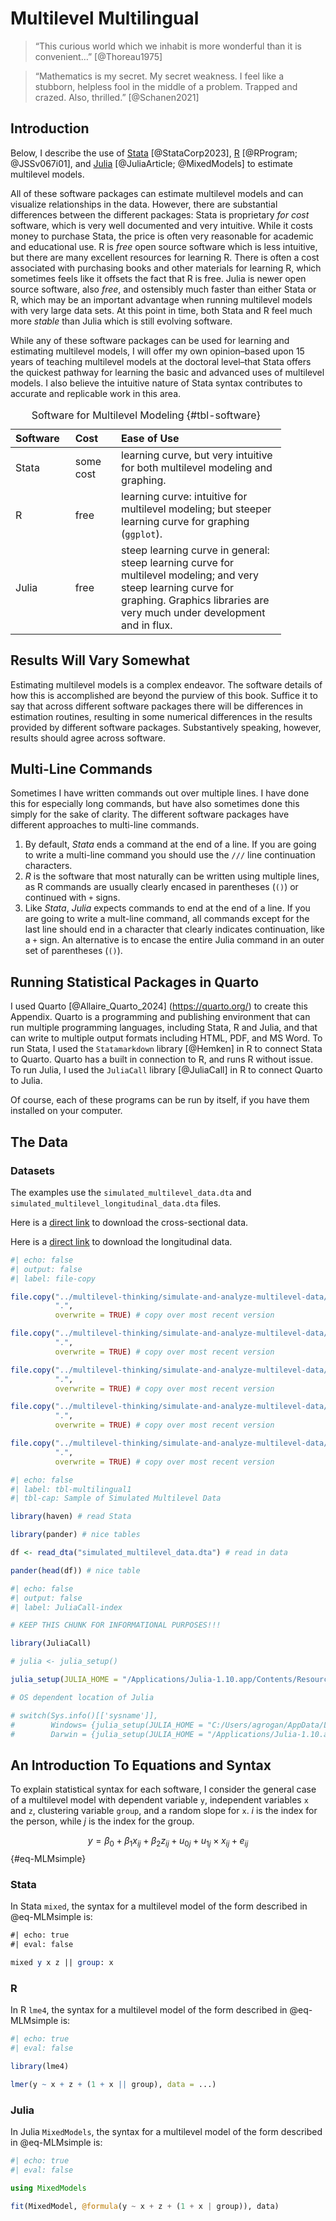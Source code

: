 # Multilevel Multilingual

> "This curious world which we inhabit is more wonderful than it is convenient..." [@Thoreau1975]

> "Mathematics is my secret. My secret weakness. I feel like a stubborn, helpless fool in the middle of a problem. Trapped and crazed. Also, thrilled." [@Schanen2021]

## Introduction

Below, I describe the use of [Stata](https://www.stata.com/) [@StataCorp2023], [R](https://www.r-project.org/) [@RProgram; @JSSv067i01], and [Julia](https://www.julialang.org/) [@JuliaArticle; @MixedModels] to estimate multilevel models. 

All of these software packages can estimate multilevel models and can visualize relationships in the data. However, there are substantial differences between the different packages: Stata is proprietary *for cost* software, which is very well documented and very intuitive. While it costs money to purchase Stata, the price is often very reasonable for academic and educational use. R is *free* open source software which is less intuitive, but there are many excellent resources for learning R. There is often a cost associated with purchasing books and other materials for learning R, which sometimes feels like it offsets the fact that R is free. Julia is newer open source software, also *free*, and ostensibly much faster than either Stata or R, which may be an important advantage when running multilevel models with very large data sets. At this point in time, both Stata and R feel much more *stable* than Julia which is still evolving software.

While any of these software packages can be used for learning and estimating multilevel models, I will offer my own opinion--based upon 15 years of teaching multilevel models at the doctoral level--that Stata offers the quickest pathway for learning the basic and advanced uses of multilevel models. I also believe the intuitive nature of Stata syntax contributes to accurate and replicable work in this area.

-------------------------------------------------------------
Software    Cost       Ease of Use
----------- ---------- --------------------------------------
Stata       some cost  learning curve, but very intuitive
                       for both multilevel modeling and
                       graphing.

R           free       learning curve: intuitive for 
                       multilevel modeling; but steeper
                       learning curve for graphing (`ggplot`).

Julia       free       steep learning curve in general: 
                       steep learning curve
                       for multilevel modeling; and very steep
                       learning curve for graphing. Graphics
                       libraries are very much under development
                       and in flux.
-------------------------------------------------------------

: Software for Multilevel Modeling {#tbl-software}

::: {.callout-tip}
## Results Will Vary Somewhat

Estimating multilevel models is a complex endeavor. The software details of how this is accomplished are beyond the purview of this book. Suffice it to say that across different software packages there will be differences in estimation routines, resulting in some numerical differences in the results provided by different software packages. Substantively speaking, however, results should agree across software. 
:::

::: {.callout-tip}
## Multi-Line Commands

Sometimes I have written commands out over multiple lines. I have done this for especially long commands, but have also sometimes done this simply for the sake of clarity. The different software packages have different approaches to multi-line commands.

1. By default, *Stata* ends a command at the end of a line. If you are going to write a multi-line command you should use the `///` line continuation characters.
2. *R* is the software that most naturally can be written using multiple lines, as R commands are usually clearly encased in parentheses (`()`) or continued with `+` signs.
3. Like *Stata*, *Julia* expects commands to end at the end of a line. If you are going to write a mult-line command, all commands except for the last line should end in a character that clearly indicates continuation, like a `+` sign. An alternative is to encase the entire Julia command in an outer set of parentheses (`()`).
:::

::: {.callout-tip}
## Running Statistical Packages in Quarto

I used Quarto [@Allaire_Quarto_2024] ([https://quarto.org/](https://quarto.org/)) to create this Appendix. Quarto is a programming and publishing environment that can run multiple programming languages, including Stata, R and Julia, and that can write to multiple output formats including HTML, PDF, and MS Word. To run Stata, I used the `Statamarkdown` library [@Hemken] in R to connect Stata to Quarto. Quarto has a built in connection to R, and runs R without issue. To run Julia, I used the `JuliaCall` library [@JuliaCall] in R to connect Quarto to Julia.

Of course, each of these programs can be run by itself, if you have them installed on your computer.
:::

## The Data {#sec-data}

::: {.callout-note}
### Datasets

The examples use the `simulated_multilevel_data.dta` 
and `simulated_multilevel_longitudinal_data.dta` files. 

Here is a [direct link](https://github.com/agrogan1/multilevel-multilingual/raw/main/simulated_multilevel_data.dta) to download the cross-sectional data. 

Here is a [direct link](https://github.com/agrogan1/multilevel-multilingual/raw/main/simulated_multilevel_longitudinal_data.dta) to download the longitudinal data.
:::

```r
#| echo: false
#| output: false
#| label: file-copy

file.copy("../multilevel-thinking/simulate-and-analyze-multilevel-data/simulated_multilevel_data.dta", 
          ".",
          overwrite = TRUE) # copy over most recent version

file.copy("../multilevel-thinking/simulate-and-analyze-multilevel-data/simulated_multilevel_longitudinal_data.dta", 
          ".",
          overwrite = TRUE) # copy over most recent version

file.copy("../multilevel-thinking/simulate-and-analyze-multilevel-data/simulated_multilevel_longitudinal_data_WIDE.dta", 
          ".",
          overwrite = TRUE) # copy over most recent version

file.copy("../multilevel-thinking/simulate-and-analyze-multilevel-data/fourlevel.dta", 
          ".",
          overwrite = TRUE) # copy over most recent version

file.copy("../multilevel-thinking/simulate-and-analyze-multilevel-data/crossclassified.dta", 
          ".",
          overwrite = TRUE) # copy over most recent version

```

```r
#| echo: false
#| label: tbl-multilingual1
#| tbl-cap: Sample of Simulated Multilevel Data

library(haven) # read Stata

library(pander) # nice tables

df <- read_dta("simulated_multilevel_data.dta") # read in data

pander(head(df)) # nice table

```

```r
#| echo: false
#| output: false
#| label: JuliaCall-index

# KEEP THIS CHUNK FOR INFORMATIONAL PURPOSES!!!

library(JuliaCall)

# julia <- julia_setup()

julia_setup(JULIA_HOME = "/Applications/Julia-1.10.app/Contents/Resources/julia/bin")

# OS dependent location of Julia

# switch(Sys.info()[['sysname']],
#        Windows= {julia_setup(JULIA_HOME = "C:/Users/agrogan/AppData/Local/Programs/Julia-1.10.2/bin/")},
#        Darwin = {julia_setup(JULIA_HOME = "/Applications/Julia-1.10.app/Contents/Resources/julia/bin")})

```

## An Introduction To Equations and Syntax {#sec-syntax}

To explain statistical syntax for each software, I consider the general case of a multilevel model with dependent variable `y`, independent variables `x` and `z`, clustering variable `group`, and a random slope for `x`. *i* is the index for the person, while *j* is the index for the group.

$$y = \beta_0 + \beta_1 x_{ij} + \beta_2 z_{ij} + u_{0j} + u_{1j} \times x_{ij} + e_{ij}$$ {#eq-MLMsimple}

::: {.panel-tabset group="language"}

### Stata

In Stata `mixed`, the syntax for a multilevel model of the form described in @eq-MLMsimple is:

```stata
#| echo: true
#| eval: false

mixed y x z || group: x

```

### R

In R `lme4`, the syntax for a multilevel model of the form described in @eq-MLMsimple is:

```r
#| echo: true
#| eval: false

library(lme4)

lmer(y ~ x + z + (1 + x || group), data = ...)

```

### Julia

In Julia `MixedModels`, the syntax for a multilevel model of the form described in @eq-MLMsimple is:

```julia
#| echo: true
#| eval: false

using MixedModels

fit(MixedModel, @formula(y ~ x + z + (1 + x | group)), data)

```

:::

